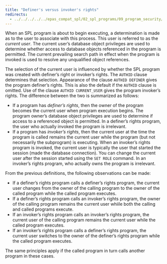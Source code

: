 ```yaml
---
title: "Definer's versus invoker's rights"
redirects:
  - ../../../../../epas_compat_spl/02_spl_programs/09_program_security/04_definers_vs_invokers_rights #generated for docs/epas/reorg-role-use-case-mode
---
```


<div id="definers_vs_invokers_rights" class="registered_link"></div>

When an SPL program is about to begin executing, a determination is made as to the user to  associate with this process. This user is referred to as the *current user*. The current user’s database object privileges are used to determine whether access to database objects referenced in the program is permitted. The current prevailing search path in effect when the program is invoked is used to resolve any unqualified object references.

The selection of the current user is influenced by whether the SPL program was created with definer’s right or invoker’s rights. The `AUTHID` clause determines that selection. Appearance of the clause `AUTHID DEFINER` gives the program definer’s rights. This is also the default if the `AUTHID` clause is omitted. Use of the clause `AUTHID CURRENT_USER` gives the program invoker’s rights. The difference between the two is summarized as follows:

-   If a program has *definer’s rights*, then the owner of the program becomes the current user when program execution begins. The program owner’s database object privileges are used to determine if access to a referenced object is permitted. In a definer’s rights program, the user who actually invoked the program is irrelevant.
-   If a program has *invoker’s rights*, then the current user at the time the program is called remains the current user while the program (but not necessarily the subprogram) is executing. When an invoker’s rights program is invoked, the current user is typically the user that started the session (made the database connection). You can change the current user after the session started using the `SET ROLE` command. In an invoker’s rights program, who actually owns the program is irrelevant.

From the previous definitions, the following observations can be made:

-   If a definer’s rights program calls a definer’s rights program, the current user changes from the owner of the calling program to the owner of the called program while the called program executes.
-   If a definer’s rights program calls an invoker’s rights program, the owner of the calling program remains the current user whiile both the calling and called programs execute.
-   If an invoker’s rights program calls an invoker’s rights program, the current user of the calling program remains the current user while the called program executes.
-   If an invoker’s rights program calls a definer’s rights program, the current user switches to the owner of the definer’s rights program while the called program executes.

The same principles apply if the called program in turn calls another program in these cases.
